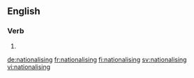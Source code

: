 ==English==

===Verb===
{{head|en|present participle}}

# {{present participle of|nationalise|lang=en|nocat=1}}

[[de:nationalising]]
[[fr:nationalising]]
[[fi:nationalising]]
[[sv:nationalising]]
[[vi:nationalising]]